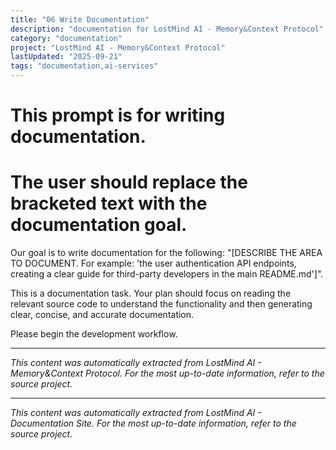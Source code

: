 ```yaml
---
title: "06 Write Documentation"
description: "documentation for LostMind AI - Memory&Context Protocol"
category: "documentation"
project: "LostMind AI - Memory&Context Protocol"
lastUpdated: "2025-09-21"
tags: "documentation,ai-services"
---
```


# This prompt is for writing documentation.
# The user should replace the bracketed text with the documentation goal.

Our goal is to write documentation for the following: "[DESCRIBE THE AREA TO DOCUMENT. For example: 'the user authentication API endpoints, creating a clear guide for third-party developers in the main README.md']".

This is a documentation task. Your plan should focus on reading the relevant source code to understand the functionality and then generating clear, concise, and accurate documentation.

Please begin the development workflow.

---
*This content was automatically extracted from LostMind AI - Memory&Context Protocol. For the most up-to-date information, refer to the source project.*


---
*This content was automatically extracted from LostMind AI - Documentation Site. For the most up-to-date information, refer to the source project.*
